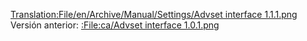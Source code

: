 [[Translation:File/en/Archive/Manual/Settings/Advset interface 1.1.1.png]]
Versión anterior: [[:File:ca/Advset interface 1.0.1.png]]
